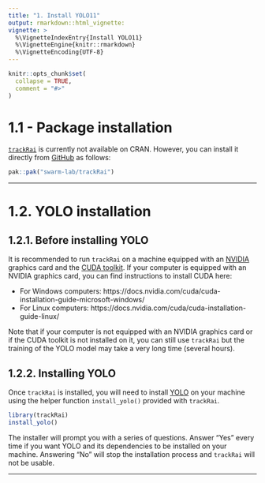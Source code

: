 ```yaml
---
title: "1. Install YOLO11"
output: rmarkdown::html_vignette:
vignette: >
  %\VignetteIndexEntry{Install YOLO11}
  %\VignetteEngine{knitr::rmarkdown}
  %\VignetteEncoding{UTF-8}
---
```


```r
knitr::opts_chunk$set(
  collapse = TRUE,
  comment = "#>"
)
```

# 1.1 - Package installation

[`trackRai`](https://swarm-lab.github.io/trackRai) is currently not available on 
CRAN. However, you can install it directly from 
[GitHub](https://github.com/swarm-lab/trackRai/) as follows: 

```r
pak::pak("swarm-lab/trackRai")
```

---

# 1.2. YOLO installation

## 1.2.1. Before installing YOLO

It is recommended to run `trackRai` on a machine equipped with an 
[NVIDIA](https://www.nvidia.com/) graphics card and the
[CUDA toolkit](https://developer.nvidia.com/cuda-toolkit). If your computer is 
equipped with an NVIDIA graphics card, you can find instructions to install CUDA 
here:

- For Windows computers: https://docs.nvidia.com/cuda/cuda-installation-guide-microsoft-windows/
- For Linux computers: https://docs.nvidia.com/cuda/cuda-installation-guide-linux/

Note that if your computer is not equipped with an NVIDIA graphics card or if 
the CUDA toolkit is not installed on it, you can still use `trackRai` but the 
training of the YOLO model may take a very long time (several hours).

## 1.2.2. Installing YOLO

Once `trackRai` is installed, you will need to install 
[YOLO](https://www.ultralytics.com/yolo) on your machine using the helper 
function `install_yolo()` provided with `trackRai`. 

```r
library(trackRai)
install_yolo()
```

The installer will prompt you with a series of questions. Answer "Yes" every 
time if you want YOLO and its dependencies to be installed on your machine. 
Answering "No" will stop the installation process and `trackRai` will not be 
usable. 

---